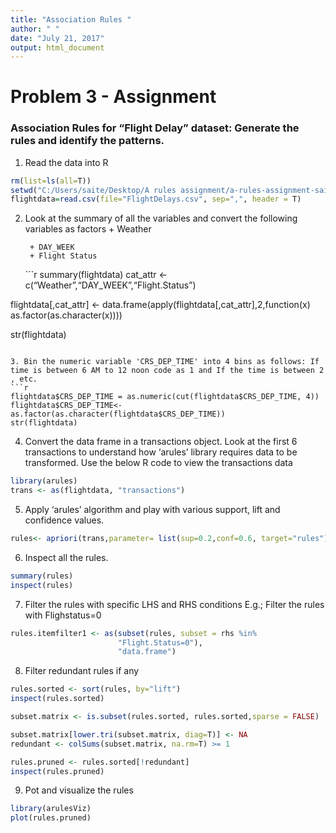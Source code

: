 ---
title: "Association Rules "
author: " "
date: "July 21, 2017"
output: html_document
---
# Problem 3 - Assignment
### Association Rules for "Flight Delay" dataset: Generate the rules and identify the patterns. 

1. Read the data into R

```{r, echo=T}
rm(list=ls(all=T))
setwd("C:/Users/saite/Desktop/A rules assignment/a-rules-assignment-saitej92-master")
flightdata=read.csv(file="FlightDelays.csv", sep=",", header = T)
```


2. Look at the summary of all the variables and convert the following variables as factors 
        + Weather 
        
        + DAY_WEEK 
        + Flight Status
```{r}
summary(flightdata)
cat_attr <- c("Weather","DAY_WEEK","Flight.Status")

flightdata[,cat_attr] <- data.frame(apply(flightdata[,cat_attr],2,function(x) as.factor(as.character(x))))

str(flightdata)

```

3. Bin the numeric variable 'CRS_DEP_TIME' into 4 bins as follows: If time is between 6 AM to 12 noon code as 1 and If the time is between 2 , etc.
```{r}
flightdata$CRS_DEP_TIME = as.numeric(cut(flightdata$CRS_DEP_TIME, 4))
flightdata$CRS_DEP_TIME<- as.factor(as.character(flightdata$CRS_DEP_TIME))
str(flightdata)

```

4. Convert the data frame in a transactions object. Look at the first 6 transactions to understand how 'arules' library requires data to be transformed. Use the below R code to view the transactions data 
```{r}
library(arules)
trans <- as(flightdata, "transactions")

```

5. Apply 'arules' algorithm and play with various support, lift and confidence values.
```{r}
rules<- apriori(trans,parameter= list(sup=0.2,conf=0.6, target="rules"))
```

6. Inspect all the rules.
```{r}
summary(rules)
inspect(rules)
```

7. Filter the rules with specific LHS and RHS conditions 
E.g.; Filter the rules with Flighstatus=0
```{r}
rules.itemfilter1 <- as(subset(rules, subset = rhs %in% 
                        "Flight.Status=0"),
                        "data.frame")

```

8. Filter redundant rules if any
```{r}
rules.sorted <- sort(rules, by="lift")
inspect(rules.sorted)

subset.matrix <- is.subset(rules.sorted, rules.sorted,sparse = FALSE)

subset.matrix[lower.tri(subset.matrix, diag=T)] <- NA
redundant <- colSums(subset.matrix, na.rm=T) >= 1

rules.pruned <- rules.sorted[!redundant]
inspect(rules.pruned)
```

9. Pot and visualize the rules
```{r}
library(arulesViz)
plot(rules.pruned)
```